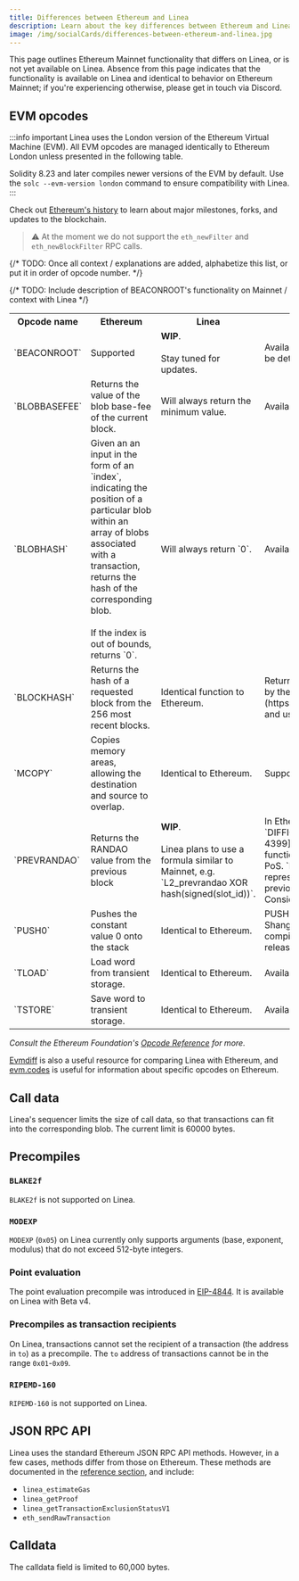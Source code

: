 ```yaml
---
title: Differences between Ethereum and Linea
description: Learn about the key differences between Ethereum and Linea.
image: /img/socialCards/differences-between-ethereum-and-linea.jpg
---
```


This page outlines Ethereum Mainnet functionality that differs on Linea, or is not yet available on 
Linea. Absence from this page indicates that the functionality is available on Linea and identical 
to behavior on Ethereum Mainnet; if you're experiencing otherwise, please get in touch via Discord.

## EVM opcodes

:::info important
Linea uses the London version of the Ethereum Virtual Machine (EVM). All EVM opcodes are managed
identically to Ethereum London unless presented in the following table.

Solidity 8.23 and later compiles newer versions of the EVM by default. Use the `solc --evm-version london`
command to ensure compatibility with Linea.
:::

Check out [Ethereum's history](https://ethereum.org/en/history/) to learn about major milestones, 
forks, and updates to the blockchain.

> ⚠️ At the moment we do not support the `eth_newFilter` and `eth_newBlockFilter` RPC calls.

{/* TODO: Once all context / explanations are added, alphabetize this list, or put it in order of opcode number. */}
<table>
    <tr>
        <th>Opcode name</th> 
        <th>Ethereum</th>
        <th>Linea</th>
        <th>Explanation</th>
{/* TODO: Include description of BEACONROOT's functionality on Mainnet / context with Linea */}
    </tr>
        <tr>
        <td>`BEACONROOT`</td>
        <td>Supported</td>
        <td><strong>WIP</strong>. <br /><br /> Stay tuned for updates.</td>
        <td>Available on Linea with Beta v4; the value returned is to be determined.</td>
    </tr>
        <tr>
        <td>`BLOBBASEFEE`</td>
        <td>Returns the value of the blob base-fee of the current block.</td>
        <td>Will always return the minimum value.</td>
        <td>Available on Linea with Beta v4.</td>
    </tr>
    <tr>
        <td>`BLOBHASH`</td>
        <td>Given an an input in the form of an `index`, indicating the position of a
            particular blob within an array of blobs associated with a transaction, returns the hash of the corresponding blob.
            <br /> <br /> If the index is out of bounds, returns `0`.</td>
        <td>Will always return `0`.</td>
        <td>Available on Linea with Beta v4.</td>
    </tr>
    <tr>
        <td>`BLOCKHASH`</td>
        <td>Returns the hash of a requested block from the 256 most recent blocks.</td>
        <td>Identical function to Ethereum.</td>
        <td>Returns the correct value, but the value is not guaranteed by the proof (Linea is a 
        [type 2 zkEVM](https://vitalik.eth.limo/general/2022/08/04/zkevm.html), and uses/proves an 
        L2-specific state representation).</td>
    </tr>
    <tr>
        <td>`MCOPY`</td>
        <td>Copies memory areas, allowing the destination and source to overlap.</td>
        <td>Identical to Ethereum.</td>
        <td>Supported with Linea Beta v4.</td>
    </tr>
    <tr>
        <td>`PREVRANDAO`</td>
        <td>Returns the RANDAO value from the previous block</td>
        <td><strong>WIP</strong>. <br /> <br />
            Linea plans to use a formula similar to Mainnet, e.g. `L2_prevrandao XOR hash(signed(slot_id))`.</td>
        <td>In Ethereum, `PREVRANDAO` was previously known as `DIFFICULTY`. It was renamed to 
        `PREVRANDAO` in [EIP-4399](https://eips.ethereum.org/EIPS/eip-4399) and its functionality 
        changed due to the switch from PoW to PoS. `PREVRANDAO` returns a full 256-bit value that 
        represents the randomness beacon output of the previous block. For more, see the 'Security 
        Considerations' section of EIP-4399.</td>
    </tr>
    <tr>
        <td>`PUSH0`</td>
        <td>Pushes the constant value 0 onto the stack</td>
        <td>Identical to Ethereum.</td>
        <td>PUSH0 was introduced in the Ethereum Mainnet Shanghai upgrade and became available in 
        Solidity compiler version 0.8.20, which came after the London release. Available on Linea 
        with Beta v4.</td>
    </tr>
    <tr>
        <td>`TLOAD`</td>
        <td>Load word from transient storage.</td>
        <td>Identical to Ethereum.</td>
        <td>Available on Linea with Beta v4.</td>
    </tr>
    <tr>
        <td>`TSTORE`</td>
        <td>Save word to transient storage.</td>
        <td>Identical to Ethereum.</td>
        <td>Available on Linea with Beta v4.</td>
    </tr>
</table>

_Consult the Ethereum Foundation's [Opcode Reference](https://ethereum.org/en/developers/docs/evm/opcodes/) 
for more._

[Evmdiff](https://www.evmdiff.com) is also a useful resource for comparing Linea with Ethereum, and
[evm.codes](https://www.evm.codes/) is useful for information about specific opcodes on Ethereum.

## Call data

Linea's sequencer limits the size of call data, so that transactions can fit into the corresponding blob.
The current limit is 60000 bytes.

## Precompiles

### `BLAKE2f`

`BLAKE2f` is not supported on Linea.

### `MODEXP`

`MODEXP` (`0x05`) on Linea currently only supports arguments (base, exponent, modulus) that do not 
exceed 512-byte integers.

### Point evaluation

The point evaluation precompile was introduced in [EIP-4844](https://eips.ethereum.org/EIPS/eip-4844#point-evaluation-precompile). 
It is available on Linea with Beta v4.

### Precompiles as transaction recipients

On Linea, transactions cannot set the recipient of a transaction (the address in `to`) as a 
precompile. The `to` address of transactions cannot be in the range `0x01`-`0x09`.

### `RIPEMD-160`

`RIPEMD-160` is not supported on Linea.

## JSON RPC API

Linea uses the standard Ethereum JSON RPC API methods. However, in a few cases, methods differ from 
those on Ethereum. These methods are documented in the [reference section](../../api/reference/index.mdx),
and include:
- `linea_estimateGas`
- `linea_getProof`
- `linea_getTransactionExclusionStatusV1`
- `eth_sendRawTransaction`

## Calldata

The calldata field is limited to 60,000 bytes. 